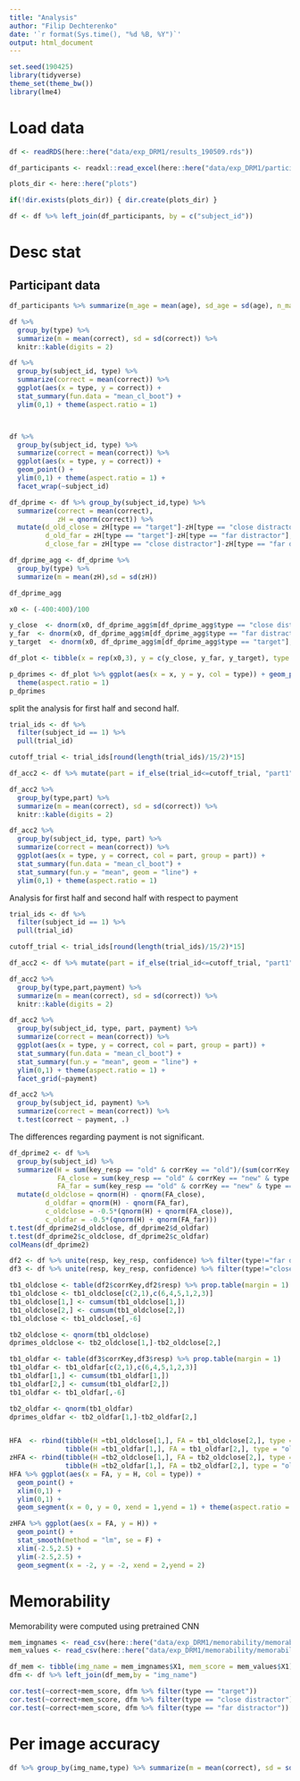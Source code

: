 ```yaml
---
title: "Analysis"
author: "Filip Dechterenko"
date: '`r format(Sys.time(), "%d %B, %Y")`'
output: html_document
---
```


```r
set.seed(190425)
library(tidyverse)
theme_set(theme_bw())
library(lme4)
```

# Load data

```r

df <- readRDS(here::here("data/exp_DRM1/results_190509.rds"))

df_participants <- readxl::read_excel(here::here("data/exp_DRM1/participants_190509.xlsx"))

plots_dir <- here::here("plots")

if(!dir.exists(plots_dir)) { dir.create(plots_dir) }

df <- df %>% left_join(df_participants, by = c("subject_id"))

```

# Desc stat

## Participant data

```r
df_participants %>% summarize(m_age = mean(age), sd_age = sd(age), n_males = sum(gender == "M"), n_payments = sum(payment == "yes")) %>% knitr::kable(digits=2)
```

```r
df %>% 
  group_by(type) %>% 
  summarize(m = mean(correct), sd = sd(correct)) %>% 
  knitr::kable(digits = 2)

df %>% 
  group_by(subject_id, type) %>% 
  summarize(correct = mean(correct)) %>% 
  ggplot(aes(x = type, y = correct)) +
  stat_summary(fun.data = "mean_cl_boot") +
  ylim(0,1) + theme(aspect.ratio = 1)



df %>% 
  group_by(subject_id, type) %>% 
  summarize(correct = mean(correct)) %>% 
  ggplot(aes(x = type, y = correct)) +
  geom_point() +
  ylim(0,1) + theme(aspect.ratio = 1) +
  facet_wrap(~subject_id)  

df_dprime <- df %>% group_by(subject_id,type) %>% 
  summarize(correct = mean(correct),
            zH = qnorm(correct)) %>% 
  mutate(d_old_close = zH[type == "target"]-zH[type == "close distractor"],
         d_old_far = zH[type == "target"]-zH[type == "far distractor"],
         d_close_far = zH[type == "close distractor"]-zH[type == "far distractor"])

df_dprime_agg <- df_dprime %>% 
  group_by(type) %>% 
  summarize(m = mean(zH),sd = sd(zH))

df_dprime_agg

x0 <- (-400:400)/100

y_close  <- dnorm(x0, df_dprime_agg$m[df_dprime_agg$type == "close distractor"], 1)
y_far  <- dnorm(x0, df_dprime_agg$m[df_dprime_agg$type == "far distractor"], 1)
y_target  <- dnorm(x0, df_dprime_agg$m[df_dprime_agg$type == "target"], 1)

df_plot <- tibble(x = rep(x0,3), y = c(y_close, y_far, y_target), type = rep(c("close","far","target"), each = length(x0)))

p_dprimes <- df_plot %>% ggplot(aes(x = x, y = y, col = type)) + geom_point() + geom_vline(xintercept = 0) +
  theme(aspect.ratio = 1)
p_dprimes

```

split the analysis for first half and second half. 

```r
trial_ids <- df %>% 
  filter(subject_id == 1) %>% 
  pull(trial_id)

cutoff_trial <- trial_ids[round(length(trial_ids)/15/2)*15]

df_acc2 <- df %>% mutate(part = if_else(trial_id<=cutoff_trial, "part1", "part2"))

df_acc2 %>% 
  group_by(type,part) %>% 
  summarize(m = mean(correct), sd = sd(correct)) %>% 
  knitr::kable(digits = 2)

df_acc2 %>% 
  group_by(subject_id, type, part) %>% 
  summarize(correct = mean(correct)) %>% 
  ggplot(aes(x = type, y = correct, col = part, group = part)) +
  stat_summary(fun.data = "mean_cl_boot") +
  stat_summary(fun.y = "mean", geom = "line") +
  ylim(0,1) + theme(aspect.ratio = 1)

```

Analysis for first half and second half with respect to payment

```r
trial_ids <- df %>% 
  filter(subject_id == 1) %>% 
  pull(trial_id)

cutoff_trial <- trial_ids[round(length(trial_ids)/15/2)*15]

df_acc2 <- df %>% mutate(part = if_else(trial_id<=cutoff_trial, "part1", "part2"))

df_acc2 %>% 
  group_by(type,part,payment) %>% 
  summarize(m = mean(correct), sd = sd(correct)) %>% 
  knitr::kable(digits = 2)

df_acc2 %>% 
  group_by(subject_id, type, part, payment) %>% 
  summarize(correct = mean(correct)) %>% 
  ggplot(aes(x = type, y = correct, col = part, group = part)) +
  stat_summary(fun.data = "mean_cl_boot") +
  stat_summary(fun.y = "mean", geom = "line") +
  ylim(0,1) + theme(aspect.ratio = 1) +
  facet_grid(~payment)

df_acc2 %>% 
  group_by(subject_id, payment) %>% 
  summarize(correct = mean(correct)) %>% 
  t.test(correct ~ payment, .)
```

The differences regarding payment is not significant.

```r
df_dprime2 <- df %>% 
  group_by(subject_id) %>% 
  summarize(H = sum(key_resp == "old" & corrKey == "old")/(sum(corrKey == "old")),
            FA_close = sum(key_resp == "old" & corrKey == "new" & type == "close distractor")/(sum(corrKey == "new" & type == "close distractor")),
            FA_far = sum(key_resp == "old" & corrKey == "new" & type == "far distractor")/(sum(corrKey == "new" & type == "far distractor"))) %>% 
  mutate(d_oldclose = qnorm(H) - qnorm(FA_close),
         d_oldfar = qnorm(H) - qnorm(FA_far),
         c_oldclose = -0.5*(qnorm(H) + qnorm(FA_close)),
         c_oldfar = -0.5*(qnorm(H) + qnorm(FA_far)))
t.test(df_dprime2$d_oldclose, df_dprime2$d_oldfar)
t.test(df_dprime2$c_oldclose, df_dprime2$c_oldfar)  
colMeans(df_dprime2)
```

```r

df2 <- df %>% unite(resp, key_resp, confidence) %>% filter(type!="far distractor")
df3 <- df %>% unite(resp, key_resp, confidence) %>% filter(type!="close distractor")

tb1_oldclose <- table(df2$corrKey,df2$resp) %>% prop.table(margin = 1)
tb1_oldclose <- tb1_oldclose[c(2,1),c(6,4,5,1,2,3)]
tb1_oldclose[1,] <- cumsum(tb1_oldclose[1,])
tb1_oldclose[2,] <- cumsum(tb1_oldclose[2,])
tb1_oldclose <- tb1_oldclose[,-6]

tb2_oldclose <- qnorm(tb1_oldclose)
dprimes_oldclose <- tb2_oldclose[1,]-tb2_oldclose[2,]

tb1_oldfar <- table(df3$corrKey,df3$resp) %>% prop.table(margin = 1)
tb1_oldfar <- tb1_oldfar[c(2,1),c(6,4,5,1,2,3)]
tb1_oldfar[1,] <- cumsum(tb1_oldfar[1,])
tb1_oldfar[2,] <- cumsum(tb1_oldfar[2,])
tb1_oldfar <- tb1_oldfar[,-6]

tb2_oldfar <- qnorm(tb1_oldfar)
dprimes_oldfar <- tb2_oldfar[1,]-tb2_oldfar[2,]


HFA  <- rbind(tibble(H =tb1_oldclose[1,], FA = tb1_oldclose[2,], type = "old-close"),
              tibble(H =tb1_oldfar[1,], FA = tb1_oldfar[2,], type = "old-far"))
zHFA <- rbind(tibble(H =tb2_oldclose[1,], FA = tb2_oldclose[2,], type = "old-close"),
              tibble(H =tb2_oldfar[1,], FA = tb2_oldfar[2,], type = "old-far"))
HFA %>% ggplot(aes(x = FA, y = H, col = type)) + 
  geom_point() + 
  xlim(0,1) + 
  ylim(0,1) + 
  geom_segment(x = 0, y = 0, xend = 1,yend = 1) + theme(aspect.ratio = 1)

zHFA %>% ggplot(aes(x = FA, y = H)) + 
  geom_point() + 
  stat_smooth(method = "lm", se = F) + 
  xlim(-2.5,2.5) + 
  ylim(-2.5,2.5) + 
  geom_segment(x = -2, y = -2, xend = 2,yend = 2)
```

# Memorability

Memorability were computed using pretrained CNN

```r
mem_imgnames <- read_csv(here::here("data/exp_DRM1/memorability/memorability_imgnames.txt"), col_names = F)
mem_values <- read_csv(here::here("data/exp_DRM1/memorability/memorability_all.txt"), col_names = F)

df_mem <- tibble(img_name = mem_imgnames$X1, mem_score = mem_values$X1)
dfm <- df %>% left_join(df_mem,by = "img_name")

cor.test(~correct+mem_score, dfm %>% filter(type == "target"))
cor.test(~correct+mem_score, dfm %>% filter(type == "close distractor"))
cor.test(~correct+mem_score, dfm %>% filter(type == "far distractor"))
```

# Per image accuracy

```r
df %>% group_by(img_name,type) %>% summarize(m = mean(correct), sd = sd(correct)) %>% arrange(-m)
```
